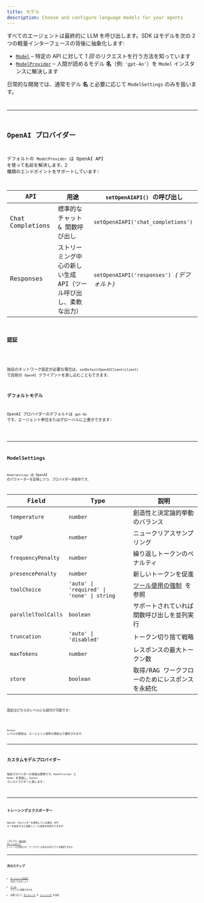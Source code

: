 ```yaml
---
title: モデル
description: Choose and configure language models for your agents
---
```



すべてのエージェントは最終的に LLM を呼び出します。SDK はモデルを次の 2 つの軽量インターフェースの背後に抽象化します:

- [`Model`](/openai-agents-js/openai/agents/interfaces/model) – 特定の API に対して _1 回_ のリクエストを行う方法を知っています
- [`ModelProvider`](/openai-agents-js/openai/agents/interfaces/modelprovider) – 人間が読めるモデル **名**（例: `'gpt-4o'`）を `Model` インスタンスに解決します

日常的な開発では、通常モデル **名** と必要に応じて `ModelSettings` のみを扱います。

<Code
  lang="typescript"
  code={agentWithModelExample}
  title="エージェントごとにモデルを指定"
/>

---

## OpenAI プロバイダー

デフォルトの `ModelProvider` は OpenAI API を使って名前を解決します。2 種類のエンドポイントをサポートしています:

| API              | 用途                                                             | `setOpenAIAPI()` の呼び出し                |
| ---------------- | ---------------------------------------------------------------- | ------------------------------------------ |
| Chat Completions | 標準的なチャット & 関数呼び出し                                  | `setOpenAIAPI('chat_completions')`         |
| Responses        | ストリーミング中心の新しい生成 API（ツール呼び出し、柔軟な出力） | `setOpenAIAPI('responses')` _(デフォルト)_ |

### 認証

<Code
  lang="typescript"
  code={setDefaultOpenAIKeyExample}
  title="デフォルトの OpenAI キーを設定"
/>

独自のネットワーク設定が必要な場合は、`setDefaultOpenAIClient(client)` で自前の `OpenAI` クライアントを差し込むこともできます。

### デフォルトモデル

OpenAI プロバイダーのデフォルトは `gpt-4o` です。エージェント単位またはグローバルに上書きできます:

<Code
  lang="typescript"
  code={runnerWithModelExample}
  title="デフォルトモデルを設定"
/>

---

## ModelSettings

`ModelSettings` は OpenAI のパラメーターを反映しつつ、プロバイダー非依存です。

| Field               | Type                                       | 説明                                                                           |
| ------------------- | ------------------------------------------ | ------------------------------------------------------------------------------ |
| `temperature`       | `number`                                   | 創造性と決定論的挙動のバランス                                                 |
| `topP`              | `number`                                   | ニュークリアスサンプリング                                                     |
| `frequencyPenalty`  | `number`                                   | 繰り返しトークンのペナルティ                                                   |
| `presencePenalty`   | `number`                                   | 新しいトークンを促進                                                           |
| `toolChoice`        | `'auto' \| 'required' \| 'none' \| string` | [ツール使用の強制](/openai-agents-js/ja/guides/agents#forcing-tool-use) を参照 |
| `parallelToolCalls` | `boolean`                                  | サポートされていれば関数呼び出しを並列実行                                     |
| `truncation`        | `'auto' \| 'disabled'`                     | トークン切り捨て戦略                                                           |
| `maxTokens`         | `number`                                   | レスポンスの最大トークン数                                                     |
| `store`             | `boolean`                                  | 取得/RAG ワークフローのためにレスポンスを永続化                                |

設定はどちらのレベルにも紐付け可能です:

<Code lang="typescript" code={modelSettingsExample} title="モデル設定" />

`Runner` レベルの設定は、エージェント固有の設定より優先されます。

---

## カスタムモデルプロバイダー

独自プロバイダーの実装は簡単です。`ModelProvider` と `Model` を実装し、`Runner` コンストラクターに渡します:

<Code
  lang="typescript"
  code={modelCustomProviderExample}
  title="最小構成のカスタムプロバイダー"
/>

---

## トレーシングエクスポーター

OpenAI プロバイダーを使用している場合、API キーを指定すると自動トレース送信を有効化できます:

<Code
  lang="typescript"
  code={setTracingExportApiKeyExample}
  title="トレーシングエクスポーター"
/>

これにより、[OpenAI ダッシュボード](https://platform.openai.com/traces) にトレースが送信され、ワークフローの完全な実行グラフを確認できます。

---

## 次のステップ

- [エージェントの実行](/openai-agents-js/ja/guides/running-agents) を試してみましょう
- [ツール](/openai-agents-js/ja/guides/tools) でモデルに超能力を付与
- 必要に応じて [ガードレール](/openai-agents-js/ja/guides/guardrails) や [トレーシング](/openai-agents-js/ja/guides/tracing) を追加
